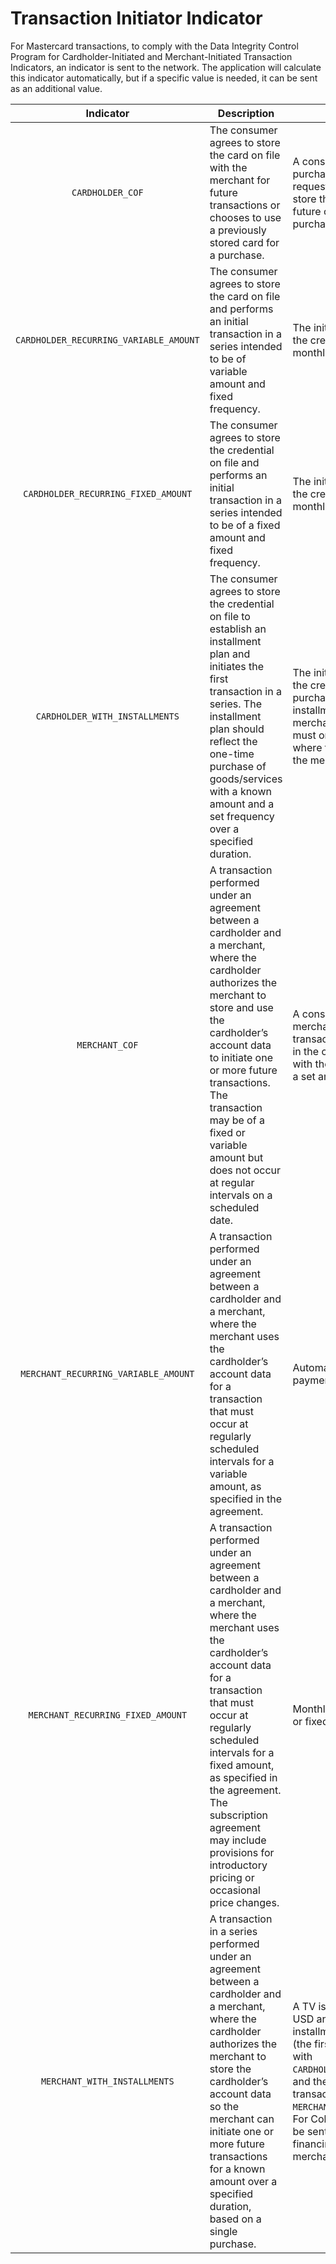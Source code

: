 # Transaction Initiator Indicator

For Mastercard transactions, to comply with the Data Integrity Control Program for Cardholder-Initiated and Merchant-Initiated Transaction Indicators, an indicator is sent to the network. The application will calculate this indicator automatically, but if a specific value is needed, it can be sent as an additional value.

|               Indicator                | Description                                                                                                                                                                                                                                                                                                                                                         | Example                                                                                                                                                                                                                                                                                                                              |
|:--------------------------------------:|---------------------------------------------------------------------------------------------------------------------------------------------------------------------------------------------------------------------------------------------------------------------------------------------------------------------------------------------------------------------|--------------------------------------------------------------------------------------------------------------------------------------------------------------------------------------------------------------------------------------------------------------------------------------------------------------------------------------|
|            `CARDHOLDER_COF`            | The consumer agrees to store the card on file with the merchant for future transactions or chooses to use a previously stored card for a purchase.                                                                                                                                                                                                                  | A consumer makes a purchase, and the merchant requests the consumer to store the credential on file for future cardholder-initiated purchases.                                                                                                                                                                                       |
| `CARDHOLDER_RECURRING_VARIABLE_AMOUNT` | The consumer agrees to store the card on file and performs an initial transaction in a series intended to be of variable amount and fixed frequency.                                                                                                                                                                                                                | The initial transaction to store the credential on file for monthly utility payments.                                                                                                                                                                                                                                                |
|  `CARDHOLDER_RECURRING_FIXED_AMOUNT`   | The consumer agrees to store the credential on file and performs an initial transaction in a series intended to be of a fixed amount and fixed frequency.                                                                                                                                                                                                           | The initial transaction to store the credential on file for a monthly payment.                                                                                                                                                                                                                                                       |
|     `CARDHOLDER_WITH_INSTALLMENTS`     | The consumer agrees to store the credential on file to establish an installment plan and initiates the first transaction in a series. The installment plan should reflect the one-time purchase of goods/services with a known amount and a set frequency over a specified duration.                                                                                | The initial transaction to store the credential on file for a purchase to be paid in installments financed by the merchant. For Colombia, this must only be sent in cases where financing is provided by the merchant.                                                                                                               |
|             `MERCHANT_COF`             | A transaction performed under an agreement between a cardholder and a merchant, where the cardholder authorizes the merchant to store and use the cardholder’s account data to initiate one or more future transactions. The transaction may be of a fixed or variable amount but does not occur at regular intervals on a scheduled date.                          | A consumer agrees to allow a merchant to perform transactions when the balance in the consumer’s account with the merchant falls below a set amount (auto-reload).                                                                                                                                                                   |
|  `MERCHANT_RECURRING_VARIABLE_AMOUNT`  | A transaction performed under an agreement between a cardholder and a merchant, where the merchant uses the cardholder’s account data for a transaction that must occur at regularly scheduled intervals for a variable amount, as specified in the agreement.                                                                                                      | Automatic monthly utility payments.                                                                                                                                                                                                                                                                                                  |
|   `MERCHANT_RECURRING_FIXED_AMOUNT`    | A transaction performed under an agreement between a cardholder and a merchant, where the merchant uses the cardholder’s account data for a transaction that must occur at regularly scheduled intervals for a fixed amount, as specified in the agreement. The subscription agreement may include provisions for introductory pricing or occasional price changes. | Monthly subscription payment or fixed monthly service fee.                                                                                                                                                                                                                                                                           |
|      `MERCHANT_WITH_INSTALLMENTS`      | A transaction in a series performed under an agreement between a cardholder and a merchant, where the cardholder authorizes the merchant to store the cardholder’s account data so the merchant can initiate one or more future transactions for a known amount over a specified duration, based on a single purchase.                                              | A TV is purchased for 1,000 USD and paid in four equal installments of 250 USD each (the first transaction is sent with `CARDHOLDER_WITH_INSTALLMENTS`, and the remaining three transactions are sent with `MERCHANT_WITH_INSTALLMENTS`). For Colombia, this must only be sent in cases where financing is provided by the merchant. |